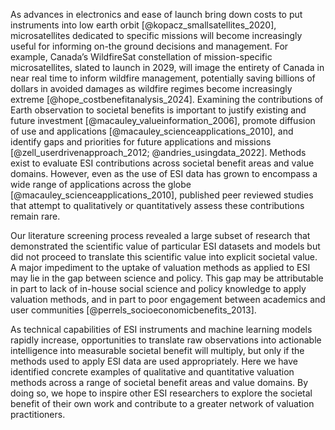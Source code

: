As advances in electronics and ease of launch bring down costs to put instruments into low earth orbit [@kopacz_smallsatellites_2020], microsatellites dedicated to specific missions will become increasingly useful for informing on-the ground decisions and management. For example, Canada’s WildfireSat constellation of mission-specific microsatellites, slated to launch in 2029, will image the entirety of Canada in near real time to inform wildfire management, potentially saving billions of dollars in avoided damages as wildfire regimes become increasingly extreme [@hope_costbenefitanalysis_2024].  Examining the contributions of Earth observation to societal benefits is important to justify existing and future investment [@macauley_valueinformation_2006], promote diffusion of use and applications [@macauley_scienceapplications_2010], and identify gaps and priorities for future applications and missions [@zell_userdrivenapproach_2012; @andries_usingdata_2022]. Methods exist to evaluate ESI contributions across societal benefit areas and value domains. However, even as the use of ESI data has grown to encompass a wide range of applications across the globe [@macauley_scienceapplications_2010], published peer reviewed studies that attempt to qualitatively or quantitatively assess these contributions remain rare.

Our literature screening process revealed a large subset of research that demonstrated the scientific value of particular ESI datasets and models but did not proceed to translate this scientific value into explicit societal value. A major impediment to the uptake of valuation methods as applied to ESI may lie in the gap between science and policy. This gap may be attributable in part to lack of in-house social science and policy knowledge to apply valuation methods, and in part to poor engagement between academics and user communities [@perrels_socioeconomicbenefits_2013]. 

As technical capabilities of ESI instruments and machine learning models rapidly increase, opportunities to translate raw observations into actionable intelligence into measurable societal benefit will multiply, but only if the methods used to apply ESI data are used appropriately. Here we have identified concrete examples of qualitative and quantitative valuation methods across a range of societal benefit areas and value domains. By doing so, we hope to inspire other ESI researchers to explore the societal benefit of their own work and contribute to a greater network of valuation practitioners. 
